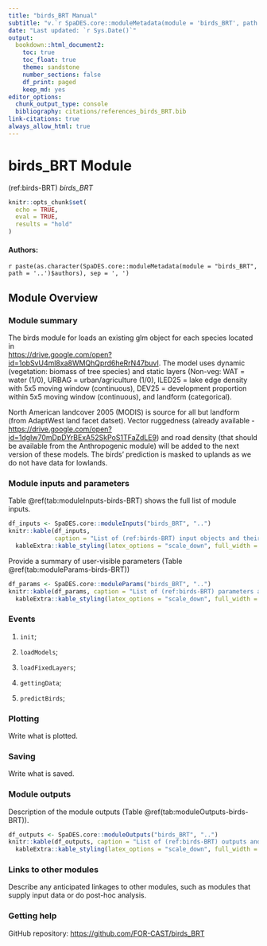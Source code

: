 ```yaml
---
title: "birds_BRT Manual"
subtitle: "v.`r SpaDES.core::moduleMetadata(module = 'birds_BRT', path = '..')$version`"
date: "Last updated: `r Sys.Date()`"
output:
  bookdown::html_document2:
    toc: true
    toc_float: true
    theme: sandstone
    number_sections: false
    df_print: paged
    keep_md: yes
editor_options:
  chunk_output_type: console
  bibliography: citations/references_birds_BRT.bib
link-citations: true
always_allow_html: true
---
```


# birds_BRT Module

<!-- the following are text references used in captions for LaTeX compatibility -->
(ref:birds-BRT) *birds_BRT*

```r
knitr::opts_chunk$set(
  echo = TRUE,
  eval = TRUE,
  results = "hold"
)
```

#### Authors:

`r paste(as.character(SpaDES.core::moduleMetadata(module = "birds_BRT", path = '..')$authors), sep = ', ')`
<!-- ideally separate authors with new lines, '\n' not working -->

## Module Overview

### Module summary

<!-- TODO: update description for ON and other study areas -->
<!-- see https://borealbirds.github.io/methods -->

The birds module for loads an existing glm object for each species located in  
<https://drive.google.com/open?id=1obSvU4ml8xa8WMQhQprd6heRrN47buvI>. 
The model uses dynamic (vegetation: biomass of tree species) and static layers (Non-veg: WAT = water (1/0), URBAG = urban/agriculture (1/0), lLED25 = lake edge density with 5x5 moving window (continuous), DEV25 = development proportion within 5x5 moving window (continuous), and landform (categorical).

North American landcover 2005 (MODIS) is
source for all but landform (from AdaptWest land facet datset).
Vector ruggedness (already available - 
<https://drive.google.com/open?id=1dgIw70mDpDYrBExA52SkPoS1TFaZdLE9>) and road density (that should be available from the Anthropogenic module) will be added to the next version of these models.
The birds' prediction is masked to uplands as we do not have data for lowlands.

### Module inputs and parameters

Table \@ref(tab:moduleInputs-birds-BRT) shows the full list of module inputs.

```r
df_inputs <- SpaDES.core::moduleInputs("birds_BRT", "..")
knitr::kable(df_inputs,
             caption = "List of (ref:birds-BRT) input objects and their description.") |>
  kableExtra::kable_styling(latex_options = "scale_down", full_width = TRUE)
```

Provide a summary of user-visible parameters (Table \@ref(tab:moduleParams-birds-BRT))


```r
df_params <- SpaDES.core::moduleParams("birds_BRT", "..")
knitr::kable(df_params, caption = "List of (ref:birds-BRT) parameters and their description.") |>
  kableExtra::kable_styling(latex_options = "scale_down", full_width = TRUE)
```

### Events

1. `init`;

2. `loadModels`;

3. `loadFixedLayers`;

4. `gettingData`;

5. `predictBirds`;

### Plotting

<!-- TODO: describe plot outputs -->

Write what is plotted.

### Saving

<!-- TODO: describe file outputs -->

Write what is saved.

### Module outputs

Description of the module outputs (Table \@ref(tab:moduleOutputs-birds-BRT)).

```r
df_outputs <- SpaDES.core::moduleOutputs("birds_BRT", "..")
knitr::kable(df_outputs, caption = "List of (ref:birds-BRT) outputs and their description.") |>
  kableExtra::kable_styling(latex_options = "scale_down", full_width = TRUE)
```

### Links to other modules

Describe any anticipated linkages to other modules, such as modules that supply input data or do post-hoc analysis.

### Getting help

GitHub repository: <https://github.com/FOR-CAST/birds_BRT>
